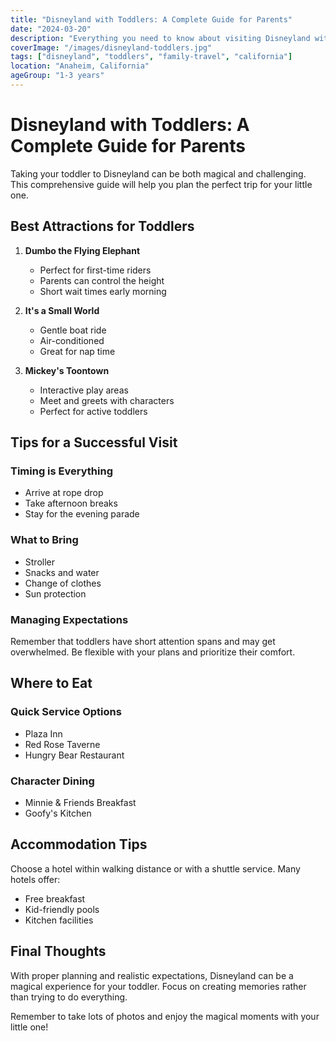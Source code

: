 ```yaml
---
title: "Disneyland with Toddlers: A Complete Guide for Parents"
date: "2024-03-20"
description: "Everything you need to know about visiting Disneyland with toddlers, from best attractions to tips for a smooth experience."
coverImage: "/images/disneyland-toddlers.jpg"
tags: ["disneyland", "toddlers", "family-travel", "california"]
location: "Anaheim, California"
ageGroup: "1-3 years"
---
```


# Disneyland with Toddlers: A Complete Guide for Parents

Taking your toddler to Disneyland can be both magical and challenging. This comprehensive guide will help you plan the perfect trip for your little one.

## Best Attractions for Toddlers

1. **Dumbo the Flying Elephant**
   - Perfect for first-time riders
   - Parents can control the height
   - Short wait times early morning

2. **It's a Small World**
   - Gentle boat ride
   - Air-conditioned
   - Great for nap time

3. **Mickey's Toontown**
   - Interactive play areas
   - Meet and greets with characters
   - Perfect for active toddlers

## Tips for a Successful Visit

### Timing is Everything
- Arrive at rope drop
- Take afternoon breaks
- Stay for the evening parade

### What to Bring
- Stroller
- Snacks and water
- Change of clothes
- Sun protection

### Managing Expectations
Remember that toddlers have short attention spans and may get overwhelmed. Be flexible with your plans and prioritize their comfort.

## Where to Eat

### Quick Service Options
- Plaza Inn
- Red Rose Taverne
- Hungry Bear Restaurant

### Character Dining
- Minnie & Friends Breakfast
- Goofy's Kitchen

## Accommodation Tips

Choose a hotel within walking distance or with a shuttle service. Many hotels offer:
- Free breakfast
- Kid-friendly pools
- Kitchen facilities

## Final Thoughts

With proper planning and realistic expectations, Disneyland can be a magical experience for your toddler. Focus on creating memories rather than trying to do everything.

Remember to take lots of photos and enjoy the magical moments with your little one! 